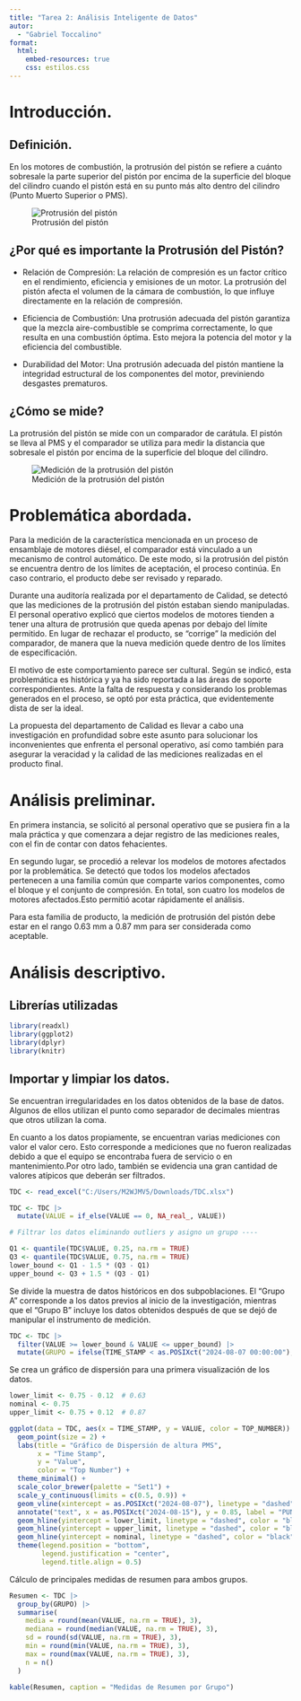 ```yaml
---
title: "Tarea 2: Análisis Inteligente de Datos"
autor:
  - "Gabriel Toccalino"
format:
  html:     
    embed-resources: true
    css: estilos.css
---
```


# Introducción.

## Definición.

En los motores de combustión, la protrusión del pistón se refiere a cuánto sobresale la parte superior del pistón por encima de la superficie del bloque del cilindro cuando el pistón está en su punto más alto dentro del cilindro (Punto Muerto Superior o PMS).

![Protrusión del pistón](images/piston_protrusion.png)

## ¿Por qué es importante la Protrusión del Pistón?

-   Relación de Compresión: La relación de compresión es un factor crítico en el rendimiento, eficiencia y emisiones de un motor. La protrusión del pistón afecta el volumen de la cámara de combustión, lo que influye directamente en la relación de compresión.

-   Eficiencia de Combustión: Una protrusión adecuada del pistón garantiza que la mezcla aire-combustible se comprima correctamente, lo que resulta en una combustión óptima. Esto mejora la potencia del motor y la eficiencia del combustible.

-   Durabilidad del Motor: Una protrusión adecuada del pistón mantiene la integridad estructural de los componentes del motor, previniendo desgastes prematuros.

## ¿Cómo se mide?

La protrusión del pistón se mide con un comparador de carátula. El pistón se lleva al PMS y el comparador se utiliza para medir la distancia que sobresale el pistón por encima de la superficie del bloque del cilindro.

![Medición de la protrusión del pistón](images/measurement.png)

# Problemática abordada.

Para la medición de la característica mencionada en un proceso de ensamblaje de motores diésel, el comparador está vinculado a un mecanismo de control automático. De este modo, si la protrusión del pistón se encuentra dentro de los límites de aceptación, el proceso continúa. En caso contrario, el producto debe ser revisado y reparado.

Durante una auditoría realizada por el departamento de Calidad, se detectó que las mediciones de la protrusión del pistón estaban siendo manipuladas. El personal operativo explicó que ciertos modelos de motores tienden a tener una altura de protrusión que queda apenas por debajo del límite permitido. En lugar de rechazar el producto, se "corrige" la medición del comparador, de manera que la nueva medición quede dentro de los límites de especificación.

El motivo de este comportamiento parece ser cultural. Según se indicó, esta problemática es histórica y ya ha sido reportada a las áreas de soporte correspondientes. Ante la falta de respuesta y considerando los problemas generados en el proceso, se optó por esta práctica, que evidentemente dista de ser la ideal.

La propuesta del departamento de Calidad es llevar a cabo una investigación en profundidad sobre este asunto para solucionar los inconvenientes que enfrenta el personal operativo, así como también para asegurar la veracidad y la calidad de las mediciones realizadas en el producto final.

# Análisis preliminar.

En primera instancia, se solicitó al personal operativo que se pusiera fin a la mala práctica y que comenzara a dejar registro de las mediciones reales, con el fin de contar con datos fehacientes.

En segundo lugar, se procedió a relevar los modelos de motores afectados por la problemática. Se detectó que todos los modelos afectados pertenecen a una familia común que comparte varios componentes, como el bloque y el conjunto de compresión. En total, son cuatro los modelos de motores afectados.Esto permitió acotar rápidamente el análisis.

Para esta familia de producto, la medición de protrusión del pistón debe estar en el rango 0.63 mm a 0.87 mm para ser considerada como aceptable.

# Análisis descriptivo.

## Librerías utilizadas

```r

library(readxl)
library(ggplot2)
library(dplyr)
library(knitr)

```

## Importar y limpiar los datos.

Se encuentran irregularidades en los datos obtenidos de la base de datos. Algunos de ellos utilizan el punto como separador de decimales mientras que otros utilizan la coma.

En cuanto a los datos propiamente, se encuentran varias mediciones con valor el valor cero. Esto corresponde a mediciones que no fueron realizadas debido a que el equipo se encontraba fuera de servicio o en mantenimiento.Por otro lado, también se evidencia una gran cantidad de valores atípicos que deberán ser filtrados.

```r

TDC <- read_excel("C:/Users/M2WJMV5/Downloads/TDC.xlsx")

TDC <- TDC |>
  mutate(VALUE = if_else(VALUE == 0, NA_real_, VALUE))

# Filtrar los datos eliminando outliers y asigno un grupo ----

Q1 <- quantile(TDC$VALUE, 0.25, na.rm = TRUE)
Q3 <- quantile(TDC$VALUE, 0.75, na.rm = TRUE)
lower_bound <- Q1 - 1.5 * (Q3 - Q1)
upper_bound <- Q3 + 1.5 * (Q3 - Q1)

```

Se divide la muestra de datos históricos en dos subpoblaciones. El "Grupo A" corresponde a los datos previos al inicio de la investigación, mientras que el "Grupo B" incluye los datos obtenidos después de que se dejó de manipular el instrumento de medición.

```r

TDC <- TDC |>
  filter(VALUE >= lower_bound & VALUE <= upper_bound) |>
  mutate(GRUPO = ifelse(TIME_STAMP < as.POSIXct("2024-08-07 00:00:00"), "A", "B"))

```

Se crea un gráfico de dispersión para una primera visualización de los datos.

```r

lower_limit <- 0.75 - 0.12  # 0.63
nominal <- 0.75
upper_limit <- 0.75 + 0.12  # 0.87

ggplot(data = TDC, aes(x = TIME_STAMP, y = VALUE, color = TOP_NUMBER)) +
  geom_point(size = 2) +
  labs(title = "Gráfico de Dispersión de altura PMS",
       x = "Time Stamp",
       y = "Value",
       color = "Top Number") +
  theme_minimal() +
  scale_color_brewer(palette = "Set1") + 
  scale_y_continuous(limits = c(0.5, 0.9)) +
  geom_vline(xintercept = as.POSIXct("2024-08-07"), linetype = "dashed", color = "red") + 
  annotate("text", x = as.POSIXct("2024-08-15"), y = 0.85, label = "PUNTO DE CORTE", vjust = -1, color = "red") +  
  geom_hline(yintercept = lower_limit, linetype = "dashed", color = "black") + 
  geom_hline(yintercept = upper_limit, linetype = "dashed", color = "black") +
  geom_hline(yintercept = nominal, linetype = "dashed", color = "black") +
  theme(legend.position = "bottom",
        legend.justification = "center",
        legend.title.align = 0.5)

```

Cálculo de principales medidas de resumen para ambos grupos.

```r

Resumen <- TDC |>
  group_by(GRUPO) |>
  summarise(
    media = round(mean(VALUE, na.rm = TRUE), 3),
    mediana = round(median(VALUE, na.rm = TRUE), 3),
    sd = round(sd(VALUE, na.rm = TRUE), 3),
    min = round(min(VALUE, na.rm = TRUE), 3),
    max = round(max(VALUE, na.rm = TRUE), 3),
    n = n()
  )
  
kable(Resumen, caption = "Medidas de Resumen por Grupo")

```
